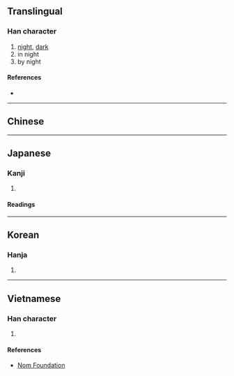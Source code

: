 {{also|夜}}
{{character info/new}}
==Translingual==

===Han character===
{{Han char|rn=8|rad=亠|as=07|sn=9|four=|canj=YOAM|ids=⿱亠但}}

# [[night]], [[dark]]
# in night
# by night

====References====
* {{Han ref|kx=0089.081|dkj=00309|hdz=10287.030|uh=4EB1|ud=20145}}

----

==Chinese==
{{zh-see|夜|v}}

----

==Japanese==

===Kanji===
{{ja-kanji|grade=|rs=亠07}}

# {{alternative form of|ja|夜}}

====Readings====
{{ja-readings
|goon=や
|kanon=や
|kun=よ-, よる-
}}

----

==Korean==

===Hanja===
{{ko-hanja|hangeul=야|rv=ya|mr=ya}}

# {{rfdef|ko|sort=亠07}}

----

==Vietnamese==

===Han character===
{{vi-hantu|[[dạ]]|rs=亠07}}

# {{rfdef|vi|sort=亠07}}

====References====
* [http://nomfoundation.org/common/nom_details.php?codepoint=4eb1 Nom Foundation]